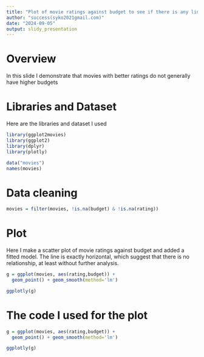 ```yaml
---
title: "Plot of movie ratings against budget to see if there is any linear relationship"
author: "success(syko2021gmail.com)"
date: "2024-09-05"
output: slidy_presentation
---
```


# Overview
In this slide I demonstrate that movies with better ratings do not generally have higher budgets

# Libraries and Dataset
Here are the libraries and dataset I used

```r
library(ggplot2movies)
library(ggplot2)
library(dplyr)
library(plotly)

data("movies")
names(movies)
```

# Data cleaning

```r
movies = filter(movies, !is.na(budget) & !is.na(rating))
```

# Plot
Here I make a scatter plot of movie ratings against budget and added a fitted model. The line is exactly horizontal, which suggest that there is no relationship, at least without further analysis.

```r
g = ggplot(movies, aes(rating,budget)) +
  geom_point() + geom_smooth(method='lm')

ggplotly(g)
```

# The code I used for the plot

```r
g = ggplot(movies, aes(rating,budget)) +
  geom_point() + geom_smooth(method='lm')

ggplotly(g)
```